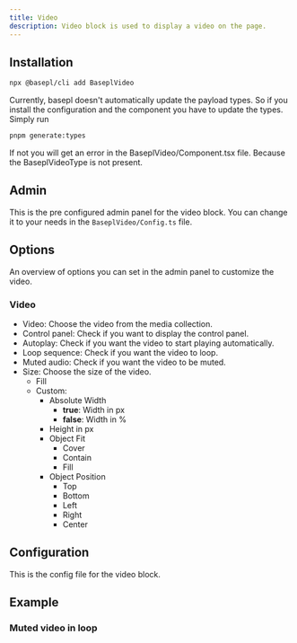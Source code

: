 ```yaml
---
title: Video
description: Video block is used to display a video on the page.
---
```


## Installation

```bash
npx @basepl/cli add BaseplVideo
```

Currently, basepl doesn't automatically update the payload types. So if you install the configuration and the component you have to update the types.
Simply run
```bash
pnpm generate:types
```

If not you will get an error in the BaseplVideo/Component.tsx file. Because the BaseplVideoType is not present.

## Admin

This is the pre configured admin panel for the video block.
You can change it to your needs in the `BaseplVideo/Config.ts` file.

<DocsImage />

## Options

An overview of options you can set in the admin panel to customize the video.

### Video 
- Video: Choose the video from the media collection.
- Control panel: Check if you want to display the control panel.
- Autoplay: Check if you want the video to start playing automatically.
- Loop sequence: Check if you want the video to loop. 
- Muted audio: Check if you want the video to be muted.
- Size: Choose the size of the video.
    - Fill
    - Custom: 
        - Absolute Width 
            - **true**: Width in px
            - **false**: Width in % 
        - Height in px
        - Object Fit 
            - Cover
            - Contain
            - Fill
        - Object Position
            - Top
            - Bottom
            - Left
            - Right
            - Center

## Configuration

This is the config file for the video block.

<ConfigPreview name='BaseplVideo' description='A basic reusable block for the media collection only handling videos.' />

## Example

### Muted video in loop 

